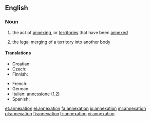 ==English==

===Noun===
{{wikipedia}}
{{en-noun}}

# the act of [[annexing]], or [[territories]] that have been [[annexed]]
# {{legal}} the [[legal]] [[merging]] of a [[territory]] into another body

====Translations====
{{trans-top|the act of annexing}}
* Croatian: {{t+|hr|aneksija|f}}
* Czech: {{t-|cs|anexe|f}}
* Finnish: {{t|fi|liittäminen}}
{{trans-mid}}
* French: {{t+|fr|annexion|f}}
* German: {{t|de|Annexion|f}}
* Italian: [[annessione]] {{f}} (1,2)
* Spanish: {{t+|es|anexión|f}}
{{trans-bottom}}

[[et:annexation]]
[[el:annexation]]
[[fa:annexation]]
[[io:annexation]]
[[ml:annexation]]
[[pl:annexation]]
[[fi:annexation]]
[[tr:annexation]]
[[vi:annexation]]